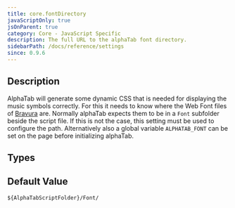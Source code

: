 ```yaml
---
title: core.fontDirectory
javaScriptOnly: true
jsOnParent: true
category: Core - JavaScript Specific
description: The full URL to the alphaTab font directory.
sidebarPath: /docs/reference/settings
since: 0.9.6
---
```



## Description

AlphaTab will generate some dynamic CSS that is needed for displaying the music symbols correctly. For this it needs to know
where the Web Font files of [Bravura](https://github.com/steinbergmedia/bravura) are. Normally alphaTab expects 
them to be in a `Font` subfolder beside the script file. If this is not the case, this setting must be used to configure the path. 
Alternatively also a global variable `ALPHATAB_FONT` can be set on the page before initializing alphaTab. 

<PropertyDescription metadata={metadata} />

## Types

<TypeTable>
    <TypeRow name="string" />
</TypeTable>

## Default Value

`${AlphaTabScriptFolder}/Font/`